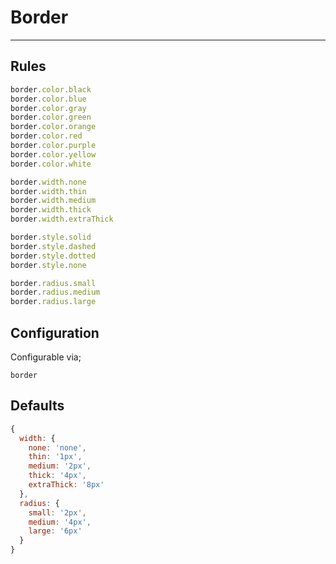 # Border

---

## Rules

```js
border.color.black
border.color.blue
border.color.gray
border.color.green
border.color.orange
border.color.red
border.color.purple
border.color.yellow
border.color.white

border.width.none
border.width.thin
border.width.medium
border.width.thick
border.width.extraThick

border.style.solid
border.style.dashed
border.style.dotted
border.style.none

border.radius.small
border.radius.medium
border.radius.large
```

## Configuration

Configurable via;

```
border
```

## Defaults

```js
{
  width: {
    none: 'none',
    thin: '1px',
    medium: '2px',
    thick: '4px',
    extraThick: '8px'
  },
  radius: {
    small: '2px',
    medium: '4px',
    large: '6px'
  }
}
```
